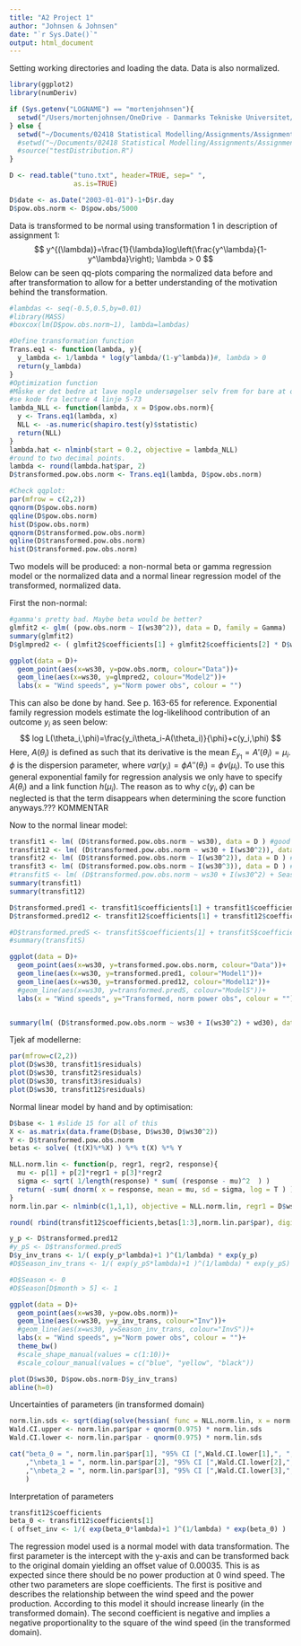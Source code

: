 ```yaml
---
title: "A2 Project 1"
author: "Johnsen & Johnsen"
date: "`r Sys.Date()`"
output: html_document
---
```


Setting working directories and loading the data. Data is also normalized.

```r
library(ggplot2)
library(numDeriv)

if (Sys.getenv("LOGNAME") == "mortenjohnsen"){
  setwd("/Users/mortenjohnsen/OneDrive - Danmarks Tekniske Universitet/DTU/9. Semester/02418 - Statistical Modelling/Project-1/")
} else {
  setwd("~/Documents/02418 Statistical Modelling/Assignments/Assignment 1/Project-1")
  #setwd("~/Documents/02418 Statistical Modelling/Assignments/Assignment 1/Project-1/Project 2")
  #source("testDistribution.R")
}

D <- read.table("tuno.txt", header=TRUE, sep=" ", 
                as.is=TRUE)

D$date <- as.Date("2003-01-01")-1+D$r.day
D$pow.obs.norm <- D$pow.obs/5000
```

Data is transformed to be normal using transformation 1 in description of assignment 1:
$$
y^{(\lambda)}=\frac{1}{\lambda}log\left(\frac{y^\lambda}{1-y^\lambda}\right); \lambda > 0
$$
Below can be seen qq-plots comparing the normalized data before and after transformation to allow for a better understanding of the motivation behind the transformation.

```r
#lambdas <- seq(-0.5,0.5,by=0.01)
#library(MASS)
#boxcox(lm(D$pow.obs.norm~1), lambda=lambdas)

#Define transformation function
Trans.eq1 <- function(lambda, y){
  y_lambda <- 1/lambda * log(y^lambda/(1-y^lambda))#, lambda > 0
  return(y_lambda)
}
#Optimization function
#Måske er det bedre at lave nogle undersøgelser selv frem for bare at optimere lambda (Overvej til senere).
#se kode fra lecture 4 linje 5-73
lambda_NLL <- function(lambda, x = D$pow.obs.norm){
  y <- Trans.eq1(lambda, x)
  NLL <- -as.numeric(shapiro.test(y)$statistic)
  return(NLL)
}
lambda.hat <- nlminb(start = 0.2, objective = lambda_NLL)
#round to two decimal points.
lambda <- round(lambda.hat$par, 2)
D$transformed.pow.obs.norm <- Trans.eq1(lambda, D$pow.obs.norm)

#Check qqplot:
par(mfrow = c(2,2))
qqnorm(D$pow.obs.norm)
qqline(D$pow.obs.norm)
hist(D$pow.obs.norm)
qqnorm(D$transformed.pow.obs.norm)
qqline(D$transformed.pow.obs.norm)
hist(D$transformed.pow.obs.norm)
```
Two models will be produced: a non-normal beta or gamma regression model or the normalized data and a normal linear regression model of the transformed, normalized data.

First the non-normal:
```r
#gamma's pretty bad. Maybe beta would be better?
glmfit2 <- glm( (pow.obs.norm ~ I(ws30^2)), data = D, family = Gamma)
summary(glmfit2)
D$glmpred2 <- ( glmfit2$coefficients[1] + glmfit2$coefficients[2] * D$ws30^2)^(-1)

ggplot(data = D)+
  geom_point(aes(x=ws30, y=pow.obs.norm, colour="Data"))+
  geom_line(aes(x=ws30, y=glmpred2, colour="Model2"))+
  labs(x = "Wind speeds", y="Norm power obs", colour = "")
```
This can also be done by hand. See p. 163-65 for reference. Exponential family regression models estimate the log-likelihood contribution of an outcome $y_i$ as seen below:
$$
log L(\theta_i,\phi)=\frac{y_i\theta_i-A(\theta_i)}{\phi}+c(y_i,\phi)
$$
Here, $A(\theta_i)$ is defined as such that its derivative is the mean $E_{y_1}=A'(\theta_i)=\mu_i$. $\phi$ is the dispersion parameter, where $var(y_i)=\phi A''(\theta_i)=\phi v(\mu_i)$. To use this general exponential family for regression analysis we only have to specify $A(\theta_i)$ and a link function $h(\mu_i)$. The reason as to why $c(y_i,\phi)$ can be neglected is that the term disappears when determining the score function anyways.??? KOMMENTAR



Now to the normal linear model:

```r
transfit1 <- lm( (D$transformed.pow.obs.norm ~ ws30), data = D ) #good for comparison
transfit12 <- lm( (D$transformed.pow.obs.norm ~ ws30 + I(ws30^2)), data = D) #brilliant
transfit2 <- lm( (D$transformed.pow.obs.norm ~ I(ws30^2)), data = D ) #1. jeg har ladt disse to stå for at illustrere noget med residualerne
transfit3 <- lm( (D$transformed.pow.obs.norm ~ I(ws30^3)), data = D ) #2. 
#transfitS <- lm( (D$transformed.pow.obs.norm ~ ws30 + I(ws30^2) + Season), data = D )
summary(transfit1)
summary(transfit12)

D$transformed.pred1 <- transfit1$coefficients[1] + transfit1$coefficients[2] * D$ws30
D$transformed.pred12 <- transfit12$coefficients[1] + transfit12$coefficients[2] * D$ws30 + transfit12$coefficients[3] * D$ws30^2

#D$transformed.predS <- transfitS$coefficients[1] + transfitS$coefficients[2] * D$ws30 + transfitS$coefficients[3] * D$ws30^2 + transfitS$coefficients[4] * D$Season
#summary(transfitS)

ggplot(data = D)+
  geom_point(aes(x=ws30, y=transformed.pow.obs.norm, colour="Data"))+
  geom_line(aes(x=ws30, y=transformed.pred1, colour="Model1"))+
  geom_line(aes(x=ws30, y=transformed.pred12, colour="Model12"))+
  #geom_line(aes(x=ws30, y=transformed.predS, colour="ModelS"))+
  labs(x = "Wind speeds", y="Transformed, norm power obs", colour = "")


summary(lm( (D$transformed.pow.obs.norm ~ ws30 + I(ws30^2) + wd30), data = D)) #simply a check with the final model to make sure that wd still is irrelevant as regressor
```

Tjek af modellerne:

```r
par(mfrow=c(2,2))
plot(D$ws30, transfit1$residuals)
plot(D$ws30, transfit2$residuals)
plot(D$ws30, transfit3$residuals)
plot(D$ws30, transfit12$residuals)
```

Normal linear model by hand and by optimisation:
```r
D$base <- 1 #slide 15 for all of this
X <- as.matrix(data.frame(D$base, D$ws30, D$ws30^2))
Y <- D$transformed.pow.obs.norm
betas <- solve( (t(X)%*%X) ) %*% t(X) %*% Y

NLL.norm.lin <- function(p, regr1, regr2, response){
  mu <- p[1] + p[2]*regr1 + p[3]*regr2
  sigma <- sqrt( 1/length(response) * sum( (response - mu)^2  ) )
  return( -sum( dnorm( x = response, mean = mu, sd = sigma, log = T ) )  )
}
norm.lin.par <- nlminb(c(1,1,1), objective = NLL.norm.lin, regr1 = D$ws30, regr2 = D$ws30^2, response = Y)

round( rbind(transfit12$coefficients,betas[1:3],norm.lin.par$par), digits=6)
```
```r
y_p <- D$transformed.pred12
#y_pS <- D$transformed.predS
D$y_inv_trans <- 1/( exp(y_p*lambda)+1 )^(1/lambda) * exp(y_p)
#D$Season_inv_trans <- 1/( exp(y_pS*lambda)+1 )^(1/lambda) * exp(y_pS)

#D$Season <- 0
#D$Season[D$month > 5] <- 1

ggplot(data = D)+
  geom_point(aes(x=ws30, y=pow.obs.norm))+
  geom_line(aes(x=ws30, y=y_inv_trans, colour="Inv"))+
  #geom_line(aes(x=ws30, y=Season_inv_trans, colour="InvS"))+
  labs(x = "Wind speeds", y="Norm power obs", colour = "")+
  theme_bw()
  #scale_shape_manual(values = c(1:10))+
  #scale_colour_manual(values = c("blue", "yellow", "black"))

plot(D$ws30, D$pow.obs.norm-D$y_inv_trans)
abline(h=0)

```
Uncertainties of parameters (in transformed domain)
```r
norm.lin.sds <- sqrt(diag(solve(hessian( func = NLL.norm.lin, x = norm.lin.par$par, regr1 = D$ws30, regr2 = D$ws30^2, response = D$transformed.pow.obs.norm ))))
Wald.CI.upper <- norm.lin.par$par + qnorm(0.975) * norm.lin.sds
Wald.CI.lower <- norm.lin.par$par - qnorm(0.975) * norm.lin.sds

cat("beta_0 = ", norm.lin.par$par[1], "95% CI [",Wald.CI.lower[1],", ",Wald.CI.upper[1],"]"
    ,"\nbeta_1 = ", norm.lin.par$par[2], "95% CI [",Wald.CI.lower[2],", ",Wald.CI.upper[2],"]"
    ,"\nbeta_2 = ", norm.lin.par$par[3], "95% CI [",Wald.CI.lower[3],", ",Wald.CI.upper[3],"]"
    )


```

Interpretation of parameters 
```r
transfit12$coefficients
beta_0 <- transfit12$coefficients[1]
( offset_inv <- 1/( exp(beta_0*lambda)+1 )^(1/lambda) * exp(beta_0) )
```
The regression model used is a normal model with data transformation. The first parameter is the intercept with the y-axis and can be transformed back to the original domain yielding an offset value of 0.00035. This is as expected since there should be no power production at 0 wind speed.
The other two parameters are slope coefficients. The first is positive and describes the relationship between the wind speed and the power production. According to this model it should increase linearly (in the transformed domain). The second coefficient is negative and implies a negative proportionality to the square of the wind speed (in the transformed domain).

